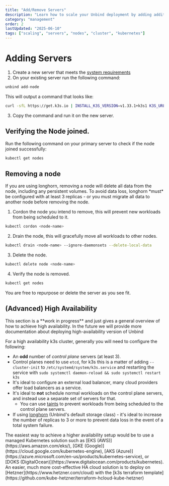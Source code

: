 ```yaml
---
title: "Add/Remove Servers"
description: "Learn how to scale your Unbind deployment by adding additional server nodes to your cluster."
category: "management"
order: 2
lastUpdated: "2025-06-10"
tags: ["scaling", "servers", "nodes", "cluster", "kubernetes"]
---
```



# Adding Servers

1. Create a new server that meets the [system requirements](/installing#server-requirements)
2. On your existing server run the following command:
```bash copy
unbind add-node
```
This will output a command that looks like:
```bash
curl -sfL https://get.k3s.io | INSTALL_K3S_VERSION=v1.33.1+k3s1 K3S_URL=https://<YOUR_SERVER_IP>:6443 K3S_TOKEN=<SECRET_JOIN_TOKEN> sh -
```
3. Copy the command and run it on the new server.

## Verifying the Node joined.

Run the following command on your primary server to check if the node joined successfully:
```bash copy
kubectl get nodes
```

## Removing a node

<Callout type="warning">
If you are using longhorn, removing a node will delete all data from the node, including any persistent volumes. To avoid data loss, longhorn *must* be configured with at least 3 replicas - or you must migrate all data to another node before removing the node.
</Callout>

1. Cordon the node you intend to remove, this will prevent new workloads from being scheduled to it.
```bash copy
kubectl cordon <node-name>
```
2. Drain the node, this will gracefully move all workloads to other nodes.
```bash copy
kubectl drain <node-name> --ignore-daemonsets --delete-local-data
```
3. Delete the node.
```bash copy
kubectl delete node <node-name>
```
4. Verify the node is removed.
```bash copy
kubectl get nodes
```

You are free to repurpose or delete the server as you see fit.

## (Advanced) High Availability

<Callout type="warning">
This section is a **work in progress** and just gives a general overview of how to achieve high availability.
In the future we will provide more documentation about deploying high-availability version of Unbind
</Callout>

For a high availability k3s cluster, generally you will need to configure the following:
- An **odd** number of *control plane* servers (at least 3).
- Control planes need to use `etcd`, for k3s this is a matter of adding `--cluster-init` to `/etc/systemd/system/k3s.service` and restarting the service with `sudo systemctl daemon-reload && sudo systemctl restart k3s`
- It's ideal to configure an external load balancer, many cloud providers offer load balancers as a service.
- It's ideal to **not** schedule normal workloads on the control plane servers, and instead use a separate set of servers for that.
  - You can use [taints](https://kubernetes.io/docs/concepts/scheduling-eviction/taint-and-toleration/) to prevent workloads from being scheduled to the control plane servers.
- If using [longhorn](https://longhorn.io/) (Unbind's default storage class) - it's ideal to increase the number of replicas to 3 or more to prevent data loss in the event of a total system failure.

<Callout>
The easiest way to achieve a higher availability setup would be to use a managed Kubernetes solution such as [EKS (AWS)](https://aws.amazon.com/eks/), [GKE (Google)](https://cloud.google.com/kubernetes-engine), [AKS (Azure)](https://azure.microsoft.com/en-us/products/kubernetes-service), or [DOKS (DigitalOcean)](https://www.digitalocean.com/products/kubernetes).
</Callout>

<Callout>
An easier, much more cost-effective HA cloud solution is to deploy on [Hetzner](https://www.hetzner.com/cloud) with the [k3s terraform template](https://github.com/kube-hetzner/terraform-hcloud-kube-hetzner)
</Callout>